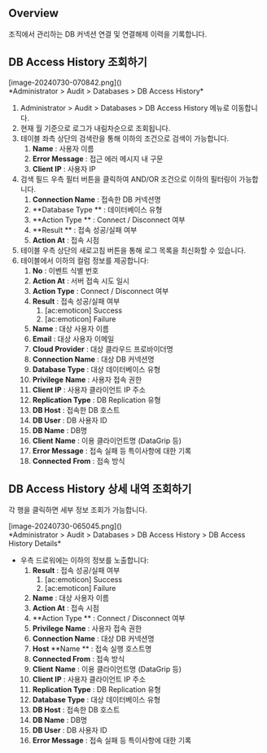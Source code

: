 ## Overview
조직에서 관리하는 DB 커넥션 연결 및 연결해제 이력을 기록합니다.

## DB Access History 조회하기
<p align="center">
<div>[image-20240730-070842.png]()</div>
*Administrator &gt; Audit &gt; Databases &gt; DB Access History*
</p>

1. Administrator &gt; Audit &gt; Databases &gt; DB Access History 메뉴로 이동합니다.
2. 현재 월 기준으로 로그가 내림차순으로 조회됩니다.
3. 테이블 좌측 상단의 검색란을 통해 이하의 조건으로 검색이 가능합니다.
    1. **Name**  : 사용자 이름
    2. **Error Message**  : 접근 에러 메시지 내 구문
    3. **Client IP**  : 사용자 IP
4. 검색 필드 우측 필터 버튼을 클릭하여 AND/OR 조건으로 이하의 필터링이 가능합니다.
    1. **Connection Name**  : 접속한 DB 커넥션명
    2. **Database Type ** : 데이터베이스 유형
    3. **Action Type ** : Connect / Disconnect 여부
    4. **Result ** : 접속 성공/실패 여부
    5. **Action At**  : 접속 시점
5. 테이블 우측 상단의 새로고침 버튼을 통해 로그 목록을 최신화할 수 있습니다.
6. 테이블에서 이하의 컬럼 정보를 제공합니다:
    1. **No**  : 이벤트 식별 번호
    2. **Action At**  : 서버 접속 시도 일시
    3. **Action Type**  : Connect / Disconnect 여부
    4. **Result**  : 접속 성공/실패 여부
        1. [ac:emoticon] Success
        2. [ac:emoticon] Failure
    5. **Name**  : 대상 사용자 이름
    6. **Email**  : 대상 사용자 이메일
    7. **Cloud Provider**  : 대상 클라우드 프로바이더명
    8. **Connection Name**  : 대상 DB 커넥션명
    9. **Database Type**  : 대상 데이터베이스 유형
    10. **Privilege**   **Name**  : 사용자 접속 권한
    11. **Client IP**  : 사용자 클라이언트 IP 주소
    12. **Replication Type**  : DB Replication 유형
    13. **DB Host**  : 접속한 DB 호스트
    14. **DB User**  : DB 사용자 ID
    15. **DB Name**  : DB명
    16. **Client**   **Name**  : 이용 클라이언트명 (DataGrip 등)
    17. **Error Message**  : 접속 실패 등 특이사항에 대한 기록
    18. **Connected**   **From**  : 접속 방식

## DB Access History 상세 내역 조회하기
각 행을 클릭하면 세부 정보 조회가 가능합니다.

<p align="center">
<div>[image-20240730-065045.png]()</div>
*Administrator &gt; Audit &gt; Databases &gt; DB Access History &gt; DB Access History Details*
</p>

* 우측 드로워에는 이하의 정보를 노출합니다:
    1. **Result**  : 접속 성공/실패 여부
        1. [ac:emoticon] Success
        2. [ac:emoticon] Failure
    2. **Name**  : 대상 사용자 이름
    3. **Action At**  : 접속 시점
    4. **Action Type ** : Connect / Disconnect 여부
    5. **Privilege**   **Name**  : 사용자 접속 권한
    6. **Connection Name**  : 대상 DB 커넥션명
    7. **Host**   **Name ** : 접속 실행 호스트명
    8. **Connected From**  : 접속 방식
    9. **Client**   **Name**  : 이용 클라이언트명 (DataGrip 등)
    10. **Client IP**  : 사용자 클라이언트 IP 주소
    11. **Replication Type**  : DB Replication 유형
    12. **Database Type**  : 대상 데이터베이스 유형
    13. **DB Host**  : 접속한 DB 호스트
    14. **DB Name**  : DB명
    15. **DB User**  : DB 사용자 ID
    16. **Error Message**  : 접속 실패 등 특이사항에 대한 기록
